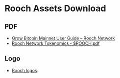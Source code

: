 # Rooch Assets Download

## PDF

- [Grow Bitcoin Mainnet User Guide – Rooch Network](https://github.com/rooch-network/asset-download/blob/main/grow-bitcoin-pdf/Grow%20Bitcoin%20Mainnet%20User%20Guide%20%E2%80%93%20Rooch%20Network.pdf)
- [Rooch Network Tokenomics - $ROOCH.pdf](https://github.com/rooch-network/asset-download/blob/main/tokenomics/Rooch%20Network%20Tokenomics%20-%20%24ROOCH.pdf)

## Logo

- [Rooch logos](https://github.com/rooch-network/asset-download/tree/main/logo)
